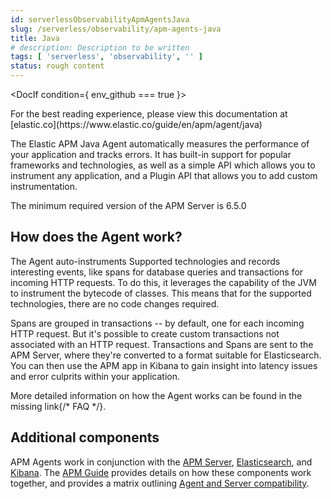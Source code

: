 ```yaml
---
id: serverlessObservabilityApmAgentsJava
slug: /serverless/observability/apm-agents-java
title: Java
# description: Description to be written
tags: [ 'serverless', 'observability', '' ]
status: rough content
---
```



<RoughContent />



<DocIf condition={ env_github === true }>

<DocCallOut title="Note">
For the best reading experience,
please view this documentation at [elastic.co](https://www.elastic.co/guide/en/apm/agent/java)
</DocCallOut>

</DocIf>

<div id="intro"></div>

The Elastic APM Java Agent automatically measures the performance of your application and tracks errors.
It has built-in support for popular frameworks and technologies,
as well as a simple <DocLink id="serverlessObservabilityApmAgentsJavaApi">API</DocLink> which allows you to instrument any application, and
a <DocLink id="serverlessObservabilityApmAgentsJavaApi">Plugin API</DocLink> that allows you to add custom instrumentation.

<DocCallOut title="Note">
The minimum required version of the APM Server is 6.5.0
</DocCallOut>

<div id="how-it-works"></div>

## How does the Agent work?

The Agent auto-instruments <DocLink id="serverlessObservabilityApmAgentsJavaGetStarted" section="supported-technologies">Supported technologies</DocLink> and records interesting events,
like spans for database queries and transactions for incoming HTTP requests.
To do this, it leverages the capability of the JVM to instrument the bytecode of classes.
This means that for the supported technologies, there are no code changes required.

Spans are grouped in transactions -- by default, one for each incoming HTTP request.
But it's possible to create custom transactions not associated with an HTTP request.
Transactions and Spans are sent to the APM Server, where they're converted to a format suitable for Elasticsearch.
You can then use the APM app in Kibana to gain insight into latency issues and error culprits within your application.

More detailed information on how the Agent works can be found in the <DocBadge><DocIcon size="s" type="unlink" title="missing link"/> missing link</DocBadge>{/*  <DocLink id="enApmAgentJavaFaq" section="how-does-the-agent-work?">FAQ</DocLink> */}.

<div id="additional-components"></div>

## Additional components

APM Agents work in conjunction with the [APM Server](((apm-guide-ref))/index.html), [Elasticsearch](((ref))/index.html), and [Kibana](((kibana-ref))/index.html).
The [APM Guide](((apm-guide-ref))/index.html) provides details on how these components work together,
and provides a matrix outlining [Agent and Server compatibility](((apm-guide-ref))/agent-server-compatibility.html).
